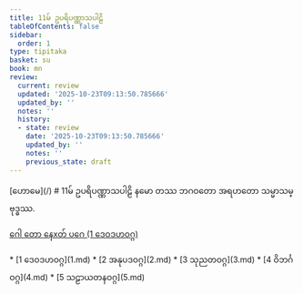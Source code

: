 ```yaml
---
title: 11မ် ဥပရိပဏ္ဏာသပါဠိ
tableOfContents: false
sidebar:
  order: 1
type: tipitaka
basket: su
book: mn
review:
  current: review
  updated: '2025-10-23T09:13:50.785666'
  updated_by: ''
  notes: ''
  history:
  - state: review
    date: '2025-10-23T09:13:50.785666'
    updated_by: ''
    notes: ''
    previous_state: draft
---
```



<ReviewStatus review={frontmatter.review} showDetails={true} />

<HypothesisAnnotation frontmatter={frontmatter} />

<Paragraph type="center" book="mn">
[ဟောမေ](/)
</Paragraph>

<Paragraph type="center" book="mn">
# 11မ် ဥပရိပဏ္ဏာသပါဠိ
</Paragraph>

<Paragraph number="1" type="center" book="mn">
နမော တဿ ဘဂဝတော အရဟတော သမ္မာသမ္ဗုဒ္ဓဿ.

[ဂေါ တော နေxတ် ပဂေ (1 ဒေဝဒဟဝဂ္ဂ)](1.md)



</Paragraph>

<TableOfContents book="mn" section="11">
* [1 ဒေဝဒဟဝဂ္ဂ](1.md)
* [2 အနုပဒဝဂ္ဂ](2.md)
* [3 သုညတဝဂ္ဂ](3.md)
* [4 ဝိဘင်္ဂဝဂ္ဂ](4.md)
* [5 သဠာယတနဝဂ္ဂ](5.md)
</TableOfContents>